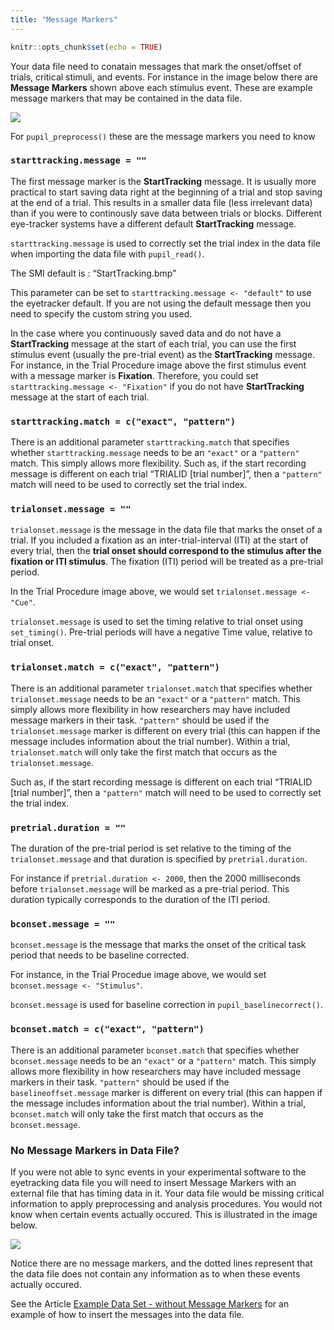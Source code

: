 ```yaml
---
title: "Message Markers"
---
```


```r
knitr::opts_chunk$set(echo = TRUE)
```

Your data file need to conatain messages that mark the onset/offset of trials, critical stimuli, and events. For instance in the image below there are **Message Markers** shown above each stimulus event. These are example message markers that may be contained in the data file.

<img src="../reference/figures/message_markers_1.png" align = "center" />

For `pupil_preprocess()` these are the message markers you need to know

### `starttracking.message = ""`

The first message marker is the **StartTracking** message. It is usually more practical to start saving data right at the beginning of a trial and stop saving at the end of a trial. This results in a smaller data file (less irrelevant data) than if you were to continously save data between trials or blocks. Different eye-tracker systems have a different default **StartTracking** message.

`starttracking.message` is used to correctly set the trial index in the data file when importing the data file with `pupil_read()`.

The SMI default is : "StartTracking.bmp"

This parameter can be set to `starttracking.message <- "default"` to use the eyetracker default. If you are not using the default message then you need to specify the custom string you used.

In the case where you continuously saved data and do not have a **StartTracking** message at the start of each trial, you can use the first stimulus event (usually the pre-trial event) as the **StartTracking** message. For instance, in the Trial Procedure image above the first stimulus event with a message marker is **Fixation**. Therefore, you could set `starttracking.message <- "Fixation"` if you do not have **StartTracking** message at the start of each trial.

### `starttracking.match = c("exact", "pattern")`

There is an additional parameter `starttracking.match` that specifies whether `starttracking.message` needs to be an `"exact"` or a `"pattern"` match. This simply allows more flexibility. Such as, if the start recording message is different on each trial "TRIALID [trial number]", then a `"pattern"` match will need to be used to correctly set the trial index.

### `trialonset.message = ""`

`trialonset.message` is the message in the data file that marks the onset of a trial. If you included a fixation as an inter-trial-interval (ITI) at the start of every trial, then the **trial onset should correspond to the stimulus after the fixation or ITI stimulus**. The fixation (ITI) period will be treated as a pre-trial period.

In the Trial Procedure image above, we would set `trialonset.message <- "Cue"`.

`trialonset.message` is used to set the timing relative to trial onset using `set_timing()`. Pre-trial periods will have a negative Time value, relative to trial onset. 

### `trialonset.match = c("exact", "pattern")`

There is an additional parameter `trialonset.match` that specifies whether `trialonset.message` needs to be an `"exact"` or a `"pattern"` match. This simply allows more flexibility in how researchers may have included message markers in their task. `"pattern"` should be used if the `trialonset.message` marker is different on every trial (this can happen if the message includes information about the trial number). Within a trial, `trialonset.match` will only take the first match that occurs as the `trialonset.message`. 

Such as, if the start recording message is different on each trial "TRIALID [trial number]", then a `"pattern"` match will need to be used to correctly set the trial index.

### `pretrial.duration = ""`

The duration of the pre-trial period is set relative to the timing of the `trialonset.message` and that duration is specified by `pretrial.duration`.

For instance if `pretrial.duration <- 2000`, then the 2000 milliseconds before `trialonset.message` will be marked as a pre-trial period. This duration typically corresponds to the duration of the ITI period.

### `bconset.message = ""`

`bconset.message` is the message that marks the onset of the critical task period that needs to be baseline corrected.

For instance, in the Trial Procedue image above, we would set `bconset.message <- "Stimulus"`.

`bconset.message` is used for baseline correction in `pupil_baselinecorrect()`.

### `bconset.match = c("exact", "pattern")`

There is an additional parameter `bconset.match` that specifies whether `bconset.message` needs to be an `"exact"` or a `"pattern"` match. This simply allows more flexibility in how researchers may have included message markers in their task. `"pattern"` should be used if the `baselineoffset.message` marker is different on every trial (this can happen if the message includes information about the trial number). Within a trial, `bconset.match` will only take the first match that occurs as the `bconset.message`. 


### No Message Markers in Data File?

If you were not able to sync events in your experimental software to the eyetracking data file you will need to insert Message Markers with an external file that has timing data in it. Your data file would be missing critical information to apply preprocessing and analysis procedures. You would not know when certain events actually occured. This is illustrated in the image below. 

<img src="../reference/figures/message_markers_2.png" align = "center" />

Notice there are no message markers, and the dotted lines represent that the data file does not contain any information as to when these events actually occured.

See the Article [Example Data Set - without Message Markers]() for an example of how to insert the messages into the data file.



